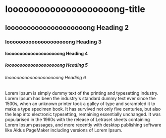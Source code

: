 # loooooooooooooooooooong-title

## loooooooooooooooooooong Heading 2

### loooooooooooooooooooong Heading 3

#### loooooooooooooooooooong Heading 4

##### loooooooooooooooooooong Heading 5

###### loooooooooooooooooooong Heading 6

Lorem Ipsum is simply dummy text of the printing and typesetting industry. Lorem Ipsum has been the industry's standard dummy text ever since the 1500s, when an unknown printer took a galley of type and scrambled it to make a type specimen book. It has survived not only five centuries, but also the leap into electronic typesetting, remaining essentially unchanged. It was popularised in the 1960s with the release of Letraset sheets containing Lorem Ipsum passages, and more recently with desktop publishing software like Aldus PageMaker including versions of Lorem Ipsum.